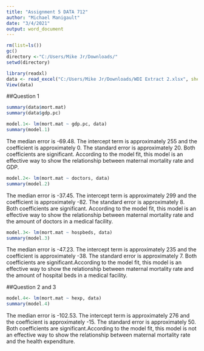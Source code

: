 ---
title: "Assignment 5 DATA 712"
author: "Michael Manigault"
date: "3/4/2021"
output: word_document
---

```{r}
rm(list=ls())
gc()
directory <-"C:/Users/Mike Jr/Downloads/"
setwd(directory)
```


```{r}
library(readxl)
data <- read_excel("C:/Users/Mike Jr/Downloads/WDI Extract 2.xlsx", sheet = 2)
View(data)
```
##Question 1


```{r}
summary(data$mort.mat)
summary(data$gdp.pc)

model.1<- lm(mort.mat ~ gdp.pc, data)
summary(model.1)

```
The median error is -69.48. The intercept term is approximately 255 and the coefficient is approximately 0. The standard error is approximately 20. Both coefficients are significant. According to the model fit, this model is an effective way to show the relationship between maternal mortality rate and GDP.

```{r}
model.2<- lm(mort.mat ~ doctors, data)
summary(model.2)
```

The median error is -37.45. The intercept term is approximately 299 and the coefficient is approximately -82. The standard error is approximately 8. Both coefficients are significant. According to the model fit, this model is an effective way to show the relationship between maternal mortality rate and the amount of doctors in a medical facility.

```{r}
model.3<- lm(mort.mat ~ hospbeds, data)
summary(model.3)
```
The median error is -47.23. The intercept term is approximately 235 and the coefficient is approximately -38. The standard error is approximately 7. Both coefficients are significant.According to the model fit, this model is an effective way to show the relationship between maternal mortality rate and the amount of hospital beds in a medical facility.

##Question 2 and 3
```{r}
model.4<- lm(mort.mat ~ hexp, data)
summary(model.4)
```
The median error is -102.53. The intercept term is approximately 276 and the coefficient is approximately -15. The standard error is approximately 50. Both coefficients are significant.According to the model fit, this model is not an effective way to show the relationship between maternal mortality rate and the health expenditure.
